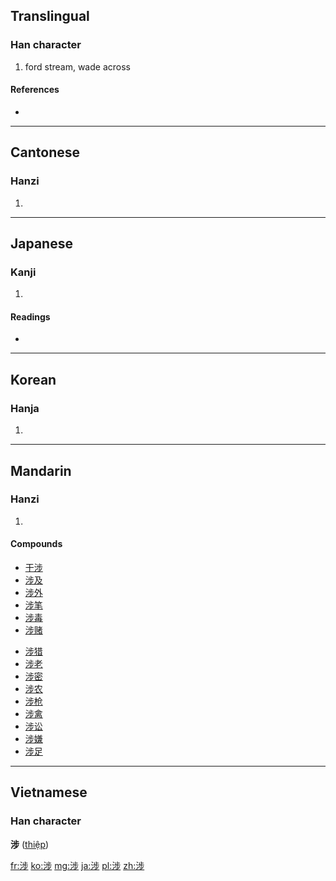 {{also|渉}}
==Translingual==

===Han character===
{{Han char|rn=85|rad=水|as=07|sn=10|four=3112<sub>9</sub>|canj=水卜中竹 (EYLH)}}

# ford stream, wade across

====References====
* {{Han ref|kx=0626.130|dkj=17530|dj=1028.020|hdz=31621.020|uh=6D89|ud=28041|bh=AF41|bd=44865}}

----

==Cantonese==

===Hanzi===
{{yue-hanzi|jyut=|y=sip3}}

# {{defn|lang=yue|sort=水07}}

----

==Japanese==

===Kanji===
{{ja-kanji|grade=|rs=水07}}

# {{defn|lang=ja|sort=水07}}

====Readings====
* {{ja-readings|on=[[しょう]] (shō)|kun=[[わたる]] (wataru), [[かかわる]] (kakawaru)}}

----

==Korean==

===Hanja===
{{ko-hanja|hangeul=섭|eumhun=|rv=seop|mr=sŏp|y=sep}}

# {{defn|lang=ko|sort=水07}}

----

==Mandarin==

===Hanzi===
{{cmn-hanzi|pin=[[shè]] ([[she4]])|wg=she<sup>4</sup>}}

# {{defn|lang=cmn|sort=水07}}

====Compounds====
{{top2}}
* [[干涉]]
* [[涉及]]
* [[涉外]]
* [[涉笔]]
* [[涉毒]]
* [[涉赌]]
{{mid2}}
* [[涉猎]]
* [[涉老]]
* [[涉密]]
* [[涉农]]
* [[涉枪]]
* [[涉禽]]
* [[涉讼]]
* [[涉嫌]]
* [[涉足]]
{{bottom}}

----

==Vietnamese==
===Han character===
'''涉''' ([[thiệp]])

[[fr:涉]]
[[ko:涉]]
[[mg:涉]]
[[ja:涉]]
[[pl:涉]]
[[zh:涉]]